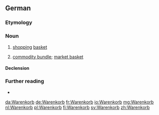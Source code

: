 ==German==

===Etymology===
{{affix|de|Ware|-n-|Korb}}

===Noun===
{{de-noun|m|Warenkorbs|gen2=Warenkorbes|Warenkörbe}}

# [[shopping]] [[basket]]
# {{lb|de|economics}} [[commodity bundle]]; [[market basket]]

====Declension====
{{de-decl-noun-m|(e)s|pl=Warenkörbe}}

===Further reading===
* {{R:Duden}}

[[da:Warenkorb]]
[[de:Warenkorb]]
[[fr:Warenkorb]]
[[io:Warenkorb]]
[[mg:Warenkorb]]
[[nl:Warenkorb]]
[[pl:Warenkorb]]
[[fi:Warenkorb]]
[[sv:Warenkorb]]
[[zh:Warenkorb]]